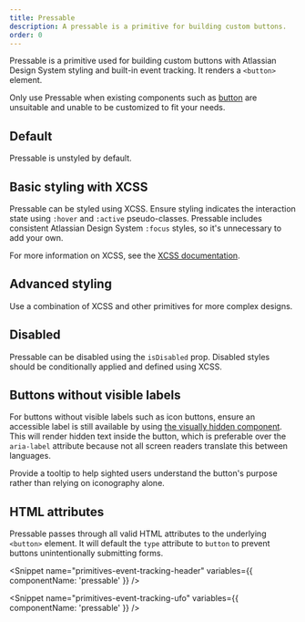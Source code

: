 ```yaml
---
title: Pressable
description: A pressable is a primitive for building custom buttons.
order: 0
---
```




<CodeDocsHeader
	name="@atlaskit/primitives"
	repository="https://bitbucket.org/atlassian/atlassian-frontend-mirror"
	directoryName="primitives"
/>

Pressable is a primitive used for building custom buttons with Atlassian Design System styling and
built-in event tracking. It renders a `<button>` element.

Only use Pressable when existing components such as [button](/components/button/examples) are
unsuitable and unable to be customized to fit your needs.

## Default

Pressable is unstyled by default.

<Example Component={PressableDefault} packageName="@atlaskit/primitives/pressable" />

## Basic styling with XCSS

Pressable can be styled using XCSS. Ensure styling indicates the interaction state using `:hover`
and `:active` pseudo-classes. Pressable includes consistent Atlassian Design System `:focus` styles,
so it's unnecessary to add your own.

For more information on XCSS, see the [XCSS documentation](/components/primitives/xcss).

<Example Component={PressableBasic} packageName="@atlaskit/primitives/pressable" />

## Advanced styling

Use a combination of XCSS and other primitives for more complex designs.

<Example
	Component={PressableStyled}
	packageName="@atlaskit/primitives/pressable"
	backgroundColor="white"
/>

## Disabled

Pressable can be disabled using the `isDisabled` prop. Disabled styles should be conditionally
applied and defined using XCSS.

<Example Component={PressableDisabled} packageName="@atlaskit/primitives/pressable" />

## Buttons without visible labels

For buttons without visible labels such as icon buttons, ensure an accessible label is still
available by using [the visually hidden component](/components/visually-hidden/examples). This will
render hidden text inside the button, which is preferable over the `aria-label` attribute because
not all screen readers translate this between languages.

Provide a tooltip to help sighted users understand the button's purpose rather than relying on
iconography alone.

<Example
	Component={PressableWithoutVisibleLabels}
	packageName="@atlaskit/primitives/pressable"
	backgroundColor="white"
/>

## HTML attributes

Pressable passes through all valid HTML attributes to the underlying `<button>` element. It will
default the `type` attribute to `button` to prevent buttons unintentionally submitting forms.

<Example Component={PressableHtmlAttributes} packageName="@atlaskit/primitives/pressable" />

<Snippet name="primitives-event-tracking-header" variables={{ componentName: 'pressable' }} />

<Example Component={PressableAnalytics} packageName="@atlaskit/primitives/pressable" />

<Snippet name="primitives-event-tracking-gasv3" />

<Example Component={PressableAnalyticsGASv3} packageName="@atlaskit/primitives/pressable" />

<Snippet name="primitives-event-tracking-ufo" variables={{ componentName: 'pressable' }} />

<Example Component={PressablePressTracing} packageName="@atlaskit/primitives/pressable" />
